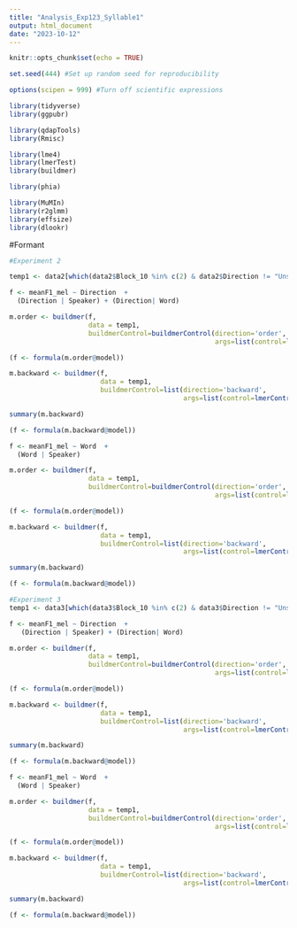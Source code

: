 ```yaml
---
title: "Analysis_Exp123_Syllable1"
output: html_document
date: "2023-10-12"
---
```


```r
knitr::opts_chunk$set(echo = TRUE)

set.seed(444) #Set up random seed for reproducibility

options(scipen = 999) #Turn off scientific expressions

library(tidyverse)
library(ggpubr)

library(qdapTools)
library(Rmisc)

library(lme4)
library(lmerTest)
library(buildmer)

library(phia)

library(MuMIn)
library(r2glmm)
library(effsize)
library(dlookr)
```


#Formant

```r
#Experiment 2

temp1 <- data2[which(data2$Block_10 %in% c(2) & data2$Direction != "Unshifted"), ]

```

```r
f <- meanF1_mel ~ Direction  + 
  (Direction | Speaker) + (Direction| Word)

m.order <- buildmer(f,
                    data = temp1,
                    buildmerControl=buildmerControl(direction='order',
                                                    args=list(control=lmerControl(optimizer='bobyqa'))))

(f <- formula(m.order@model))

m.backward <- buildmer(f,
                       data = temp1,
                       buildmerControl=list(direction='backward',
                                            args=list(control=lmerControl(optimizer='bobyqa'))))

summary(m.backward)

(f <- formula(m.backward@model))
```

```r
f <- meanF1_mel ~ Word  + 
  (Word | Speaker)

m.order <- buildmer(f,
                    data = temp1,
                    buildmerControl=buildmerControl(direction='order',
                                                    args=list(control=lmerControl(optimizer='bobyqa'))))

(f <- formula(m.order@model))

m.backward <- buildmer(f,
                       data = temp1,
                       buildmerControl=list(direction='backward',
                                            args=list(control=lmerControl(optimizer='bobyqa'))))

summary(m.backward)

(f <- formula(m.backward@model))
```


```r
#Experiment 3
temp1 <- data3[which(data3$Block_10 %in% c(2) & data3$Direction != "Unshifted"), ]

```

```r
f <- meanF1_mel ~ Direction  + 
   (Direction | Speaker) + (Direction| Word)

m.order <- buildmer(f,
                    data = temp1,
                    buildmerControl=buildmerControl(direction='order',
                                                    args=list(control=lmerControl(optimizer='bobyqa'))))

(f <- formula(m.order@model))

m.backward <- buildmer(f,
                       data = temp1,
                       buildmerControl=list(direction='backward',
                                            args=list(control=lmerControl(optimizer='bobyqa'))))

summary(m.backward)

(f <- formula(m.backward@model))
```

```r
f <- meanF1_mel ~ Word  + 
  (Word | Speaker)

m.order <- buildmer(f,
                    data = temp1,
                    buildmerControl=buildmerControl(direction='order',
                                                    args=list(control=lmerControl(optimizer='bobyqa'))))

(f <- formula(m.order@model))

m.backward <- buildmer(f,
                       data = temp1,
                       buildmerControl=list(direction='backward',
                                            args=list(control=lmerControl(optimizer='bobyqa'))))

summary(m.backward)

(f <- formula(m.backward@model))
```
